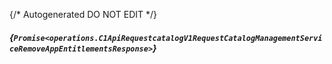 {/* Autogenerated DO NOT EDIT  */}

##### *{`Promise<operations.C1ApiRequestcatalogV1RequestCatalogManagementServiceRemoveAppEntitlementsResponse>`}*
<Collapsible defaultOpen openLabel={Labels.showProperties} closeLabel={Labels.hideProperties}>
    <C1ApiRequestcatalogV1RequestCatalogManagementServiceRemoveAppEntitlementsResponse/>
</Collapsible>


